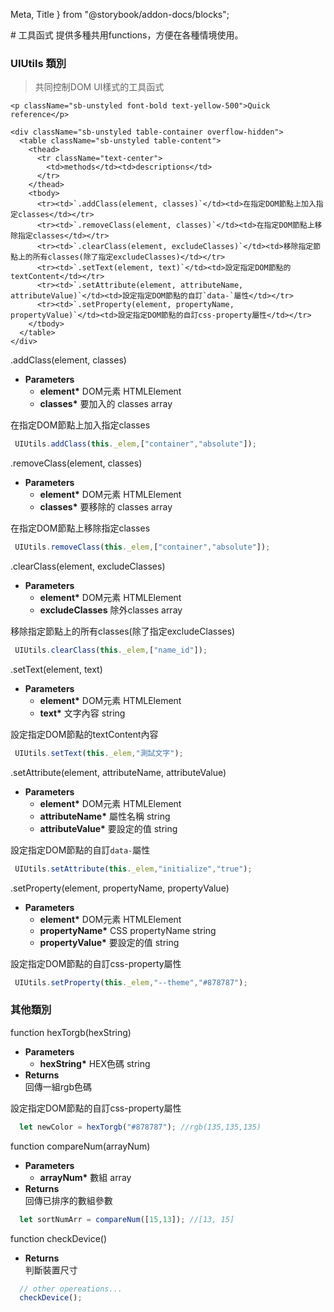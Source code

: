   Meta,
  Title
} from "@storybook/addon-docs/blocks";

<Meta title="Configure your project" />
# 工具函式
提供多種共用functions，方便在各種情境使用。

### UIUtils 類別
> 共同控制DOM UI樣式的工具函式  

    <p className="sb-unstyled font-bold text-yellow-500">Quick reference</p>

    <div className="sb-unstyled table-container overflow-hidden">
      <table className="sb-unstyled table-content">
        <thead>
          <tr className="text-center">
            <td>methods</td><td>descriptions</td>
          </tr>
        </thead>
        <tbody>
          <tr><td>`.addClass(element, classes)`</td><td>在指定DOM節點上加入指定classes</td></tr>
          <tr><td>`.removeClass(element, classes)`</td><td>在指定DOM節點上移除指定classes</td></tr>
          <tr><td>`.clearClass(element, excludeClasses)`</td><td>移除指定節點上的所有classes(除了指定excludeClasses)</td></tr>
          <tr><td>`.setText(element, text)`</td><td>設定指定DOM節點的textContent</td></tr>
          <tr><td>`.setAttribute(element, attributeName, attributeValue)`</td><td>設定指定DOM節點的自訂`data-`屬性</td></tr>
          <tr><td>`.setProperty(element, propertyName, propertyValue)`</td><td>設定指定DOM節點的自訂css-property屬性</td></tr>
        </tbody>
      </table>
    </div>

<span className="sb-unstyled methods">.addClass(element, classes)</span>
 - **Parameters**  
    - **element<span className="text-red-600">*</span>** DOM元素
    <span className="sb-unstyled data-type element">HTMLElement</span>
    - **classes<span className="text-red-600">*</span>** 要加入的 classes
    <span className="sb-unstyled data-type arr">array</span>

 在指定DOM節點上加入指定classes

``` javascript
 UIUtils.addClass(this._elem,["container","absolute"]); 
```  

<span className="sb-unstyled methods">.removeClass(element, classes)</span>
 - **Parameters**  
    - **element<span className="text-red-600">*</span>** DOM元素
    <span className="sb-unstyled data-type element">HTMLElement</span>
    - **classes<span className="text-red-600">*</span>** 要移除的 classes
    <span className="sb-unstyled data-type arr">array</span>

 在指定DOM節點上移除指定classes

``` javascript
 UIUtils.removeClass(this._elem,["container","absolute"]); 
```

<span className="sb-unstyled methods">.clearClass(element, excludeClasses)</span>
 - **Parameters**  
    - **element<span className="text-red-600">*</span>** DOM元素
    <span className="sb-unstyled data-type element">HTMLElement</span>
    - **excludeClasses** 除外classes
    <span className="sb-unstyled data-type arr">array</span>

 移除指定節點上的所有classes(除了指定excludeClasses)

``` javascript
 UIUtils.clearClass(this._elem,["name_id"]); 
```

<span className="sb-unstyled methods">.setText(element, text)</span>
 - **Parameters**  
    - **element<span className="text-red-600">*</span>** DOM元素
    <span className="sb-unstyled data-type element">HTMLElement</span>
    - **text<span className="text-red-600">*</span>** 文字內容
    <span className="sb-unstyled data-type str">string</span>

 設定指定DOM節點的textContent內容

``` javascript
 UIUtils.setText(this._elem,"測試文字"); 
```

<span className="sb-unstyled methods">.setAttribute(element, attributeName, attributeValue)</span>
 - **Parameters**  
    - **element<span className="text-red-600">*</span>** DOM元素
    <span className="sb-unstyled data-type element">HTMLElement</span>
    - **attributeName<span className="text-red-600">*</span>** 屬性名稱
    <span className="sb-unstyled data-type str">string</span>
    - **attributeValue<span className="text-red-600">*</span>** 要設定的值
    <span className="sb-unstyled data-type str">string</span>

 設定指定DOM節點的自訂`data-`屬性

``` javascript
 UIUtils.setAttribute(this._elem,"initialize","true"); 
```

<span className="sb-unstyled methods">.setProperty(element, propertyName, propertyValue)</span>
 - **Parameters**  
    - **element<span className="text-red-600">*</span>** DOM元素
    <span className="sb-unstyled data-type element">HTMLElement</span>
    - **propertyName<span className="text-red-600">*</span>** CSS propertyName
    <span className="sb-unstyled data-type str">string</span>
    - **propertyValue<span className="text-red-600">*</span>** 要設定的值
    <span className="sb-unstyled data-type str">string</span>

 設定指定DOM節點的自訂css-property屬性

``` javascript
 UIUtils.setProperty(this._elem,"--theme","#878787"); 
```
### 其他類別  

<span className="sb-unstyled methods">function hexTorgb(hexString)</span>
 - **Parameters**  
    - **hexString<span className="text-red-600">*</span>** HEX色碼
    <span className="sb-unstyled data-type str">string</span>
 - **Returns**  
 回傳一組rgb色碼

 設定指定DOM節點的自訂css-property屬性

``` javascript
  let newColor = hexTorgb("#878787"); //rgb(135,135,135)
```

<span className="sb-unstyled methods">function compareNum(arrayNum)</span>
 - **Parameters**  
    - **arrayNum<span className="text-red-600">*</span>** 數組
    <span className="sb-unstyled data-type arr">array</span>
 - **Returns**  
 回傳已排序的數組參數

``` javascript
  let sortNumArr = compareNum([15,13]); //[13, 15]
```

<span className="sb-unstyled methods">function checkDevice()</span>
 - **Returns**  
 判斷裝置尺寸

``` javascript
  // other opereations...
  checkDevice();
```